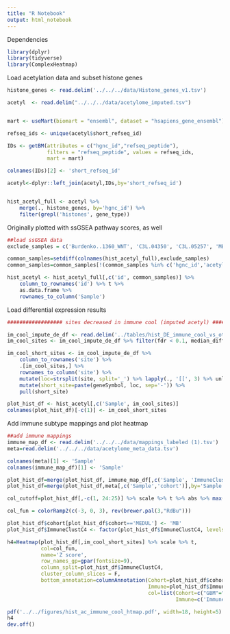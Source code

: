 ```yaml
---
title: "R Notebook"
output: html_notebook
---
```


Dependencies
```r
library(dplyr)
library(tidyverse)
library(ComplexHeatmap)
```

Load acetylation data and subset histone genes
```r
histone_genes <- read.delim('../../../data/Histone_genes_v1.tsv')

acetyl  <- read.delim("../../../data/acetylome_imputed.tsv")


mart <- useMart(biomart = "ensembl", dataset = "hsapiens_gene_ensembl")

refseq_ids <- unique(acetyl$short_refseq_id)

IDs <- getBM(attributes = c("hgnc_id","refseq_peptide"),
             filters = "refseq_peptide", values = refseq_ids,
             mart = mart)

colnames(IDs)[2] <- 'short_refseq_id'

acetyl<-dplyr::left_join(acetyl,IDs,by='short_refseq_id')


hist_acetyl_full <- acetyl %>%
    merge(., histone_genes, by='hgnc_id') %>%
    filter(grepl('histones', gene_type))

```


Originally plotted with ssGSEA pathway scores, as well
```r

##load ssGSEA data
exclude_samples = c('Burdenko..1360_WNT', 'C3L.04350', 'C3L.05257', 'MB018_GR3', 'MB037_SHH', 'MB282_GR4', 'X03BR011', 'X1M6_WNT', 'X5M15_WNT')

common_samples=setdiff(colnames(hist_acetyl_full),exclude_samples)
common_samples=common_samples[!(common_samples %in% c('hgnc_id','acetyl_sites','geneSymbol','id','accession_number','short_refseq_id','symbol','gene_type'))]

hist_acetyl <- hist_acetyl_full[,c('id', common_samples)] %>%
    column_to_rownames('id') %>% t %>%
    as.data.frame %>% 
    rownames_to_column('Sample')

```


Load differential expression results
```r
################## sites decreased in immune cool (imputed acetyl) #########################

im_cool_impute_de_df <- read.delim('../tables/hist_DE_immune_cool_vs_others_060322.tsv')
im_cool_sites <- im_cool_impute_de_df %>% filter(fdr < 0.1, median_diff < 0) %>% pull(site)

im_cool_short_sites <- im_cool_impute_de_df %>%
    column_to_rownames('site') %>%
    .[im_cool_sites,] %>%
    rownames_to_column('site') %>% 
    mutate(loc=strsplit(site, split='_') %>% lapply(., '[[', 3) %>% unlist) %>%
    mutate(short_site=paste(geneSymbol, loc, sep='-')) %>%
    pull(short_site)

plot_hist_df <- hist_acetyl[,c('Sample', im_cool_sites)]
colnames(plot_hist_df)[-c(1)] <- im_cool_short_sites
```

Add immune subtype mappings and plot heatmap
```r
##add immune mappings
immune_map_df <- read.delim('../../../data/mappings_labeled (1).tsv')
meta=read.delim('../../../data/acetylome_meta_data.tsv')

colnames(meta)[1] <- 'Sample'
colnames(immune_map_df)[1] <- 'Sample'

plot_hist_df=merge(plot_hist_df, immune_map_df[,c('Sample', 'ImmuneClustC4')], by='Sample')
plot_hist_df=merge(plot_hist_df,meta[,c('Sample','cohort')],by='Sample')

col_cutoff=plot_hist_df[,-c(1, 24:25)] %>% scale %>% t %>% abs %>% max(., na.rm=T)

col_fun = colorRamp2(c(-3, 0, 3), rev(brewer.pal(3,"RdBu")))

plot_hist_df$cohort[plot_hist_df$cohort=='MEDUL'] <- 'MB'
plot_hist_df$ImmuneClustC4 <- factor(plot_hist_df$ImmuneClustC4, levels=c('ImmuneCold', 'ImmuneCool', 'ImmuneWarm', 'ImmuneHot'))

h4=Heatmap(plot_hist_df[,im_cool_short_sites] %>% scale %>% t,
           col=col_fun,
           name='Z score',
           row_names_gp=gpar(fontsize=9),
           column_split=plot_hist_df$ImmuneClustC4,
           cluster_column_slices = F,
           bottom_annotation=columnAnnotation(Cohort=plot_hist_df$cohort,
                                              Immune=plot_hist_df$ImmuneClustC4,
                                              col=list(Cohort=c("GBM"="#52b788", "MB"="#193e2e", "LSCC"="#91bdff", "LUAD"="#1a759f", "UCEC"="#5a189a", "BRCA"="#cd6090"),
                                                       Immune=c('ImmuneCool'='#73ABC9', 'ImmuneWarm'='#F6A43E', 'ImmuneCold'='#8A74C0', 'ImmuneHot'='#B94A47'))))

pdf('../../figures/hist_ac_immune_cool_htmap.pdf', width=18, height=5)
h4
dev.off()

```


